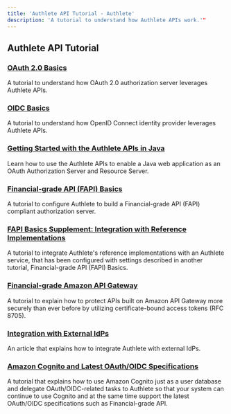 ```yaml
---
title: 'Authlete API Tutorial - Authlete'
description: 'A tutorial to understand how Authlete APIs work.'"
---
```


## Authlete API Tutorial
### [OAuth 2.0 Basics](https://www.authlete.com/developers/tutorial/oauth/)
A tutorial to understand how OAuth 2.0 authorization server leverages Authlete APIs.
### [OIDC Basics](https://www.authlete.com/developers/tutorial/oidc/)
A tutorial to understand how OpenID Connect identity provider leverages Authlete APIs.
### [Getting Started with the Authlete APIs in Java](https://www.authlete.com/developers/tutorial/getting_started_java/)
Learn how to use the Authlete APIs to enable a Java web application as an OAuth Authorization Server and Resource Server.
### [Financial-grade API (FAPI) Basics](https://www.authlete.com/developers/tutorial/fapi/)
A tutorial to configure Authlete to build a Financial-grade API (FAPI) compliant authorization server.
### [FAPI Basics Supplement: Integration with Reference Implementations](https://www.authlete.com/developers/tutorial/fapi_with_ref_impl/)
A tutorial to integrate Authlete's reference implementations with an Authlete service, that has been configured with settings described in another tutorial, Financial-grade API (FAPI) Basics.
### [Financial-grade Amazon API Gateway](https://www.authlete.com/developers/tutorial/financial_grade_apigateway/)
A tutorial to explain how to protect APIs built on Amazon API Gateway more securely than ever before by utilizing certificate-bound access tokens (RFC 8705).
### [Integration with External IdPs](https://www.authlete.com/developers/tutorial/idp/)
An article that explains how to integrate Authlete with external IdPs.
### [Amazon Cognito and Latest OAuth/OIDC Specifications](https://www.authlete.com/developers/tutorial/cognito/)
A tutorial that explains how to use Amazon Cognito just as a user database and delegate OAuth/OIDC-related tasks to Authlete so that your system can continue to use Cognito and at the same time support the latest OAuth/OIDC specifications such as Financial-grade API.
